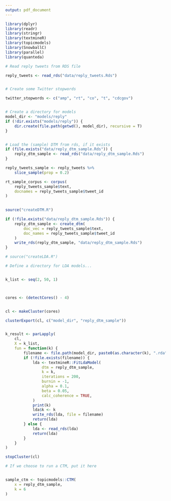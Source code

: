 ```yaml
---
output: pdf_document
---
```


```r

library(dplyr)
library(readr)
library(stringr)
library(textmineR)
library(topicmodels)
library(SnowballC)
library(parallel)
library(quanteda)

# Read reply tweets from RDS file

reply_tweets <- read_rds("data/reply_tweets.Rds")


# Create some Twitter stopwords

twitter_stopwords <- c("amp", "rt", "co", "t", "cdcgov")


# Create a directory for models
model_dir <- "models/reply"
if (!dir.exists("models/reply")) {
    dir.create(file.path(getwd(), model_dir), recursive = T)
}


# Load the (sample) DTM from rds, if it exists
if (file.exists("data/reply_dtm_sample.Rds")) {
    reply_dtm_sample <- read_rds("data/reply_dtm_sample.Rds")
}
```

```r
reply_tweets_sample <- reply_tweets %>%
    slice_sample(prop = 0.2)
```

```r

rt_sample_corpus <- corpus(
    reply_tweets_sample$text,
    docnames = reply_tweets_sample$tweet_id
)
    

```


```r
source("createDTM.R")

if (!file.exists("data/reply_dtm_sample.Rds")) {
    reply_dtm_sample <- create_dtm(
        doc_vec = reply_tweets_sample$text,
        doc_names = reply_tweets_sample$tweet_id
    )
    write_rds(reply_dtm_sample, "data/reply_dtm_sample.Rds")
}
```

```r
# source("createLDA.R")

# Define a directory for LDA models...


k_list <- seq(2, 50, 1)



cores <- (detectCores() - 4)


cl <- makeCluster(cores)

clusterExport(cl, c("model_dir", "reply_dtm_sample"))


k_result <- parLapply(
    cl,
    X = k_list,
    fun = function(k) {
        filename <- file.path(model_dir, paste0(as.character(k), ".rda"))
        if (!file.exists(filename)) {
            lda <- textmineR::FitLdaModel(
                dtm = reply_dtm_sample,
                k = k,
                iterations = 200,
                burnin = -1,
                alpha = 0.1,
                beta = 0.05,
                calc_coherence = TRUE,
            )
            print(k)
            lda$k <- k
            write_rds(lda, file = filename)
            return(lda)
        } else {
            lda <- read_rds(lda)
            return(lda)
        }
    }
)

stopCluster(cl)
```

```r
# If we choose to run a CTM, put it here


sample_ctm <- topicmodels::CTM(
    x = reply_dtm_sample,
    k = 6
)
```